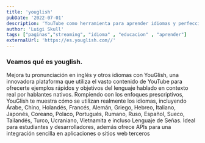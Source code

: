 ```yaml
---
title: 'youglish'
pubDate: '2022-07-01'
description: 'YouTube como herramienta para aprender idiomas y perfeccionar tu acento.'
author: 'Luigi Skull'
tags: ["paginas","streaming", "idioma" , "educacion" , "aprender"]
externalUrl: 'https://es.youglish.com//' 
---
```



### Veamos qué es youglish.


Mejora tu pronunciación en inglés y otros idiomas con YouGlish, una innovadora plataforma que utiliza el vasto contenido de YouTube para ofrecerte ejemplos rápidos y objetivos del lenguaje hablado en contexto real por hablantes nativos. Rompiendo con los enfoques prescriptivos, YouGlish te muestra cómo se utilizan realmente los idiomas, incluyendo Árabe, Chino, Holandés, Francés, Alemán, Griego, Hebreo, Italiano, Japonés, Coreano, Polaco, Portugués, Rumano, Ruso, Español, Sueco, Tailandés, Turco, Ucraniano, Vietnamita e incluso Lenguaje de Señas. Ideal para estudiantes y desarrolladores, además ofrece APIs para una integración sencilla en aplicaciones o sitios web terceros